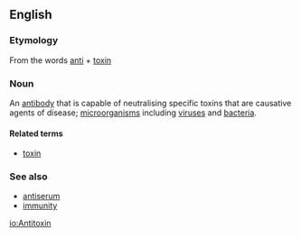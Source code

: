 ==English==

=== Etymology ===
From the words [[anti]] + [[toxin]]

=== Noun ===
An [[antibody]] that is capable of neutralising specific toxins that are causative agents of disease; [[microorganism]]s including [[virus]]es and [[bacteria]]. 

====Related terms====
*[[toxin]]

=== See also ===
*[[antiserum]]
*[[immunity]]

[[io:Antitoxin]]